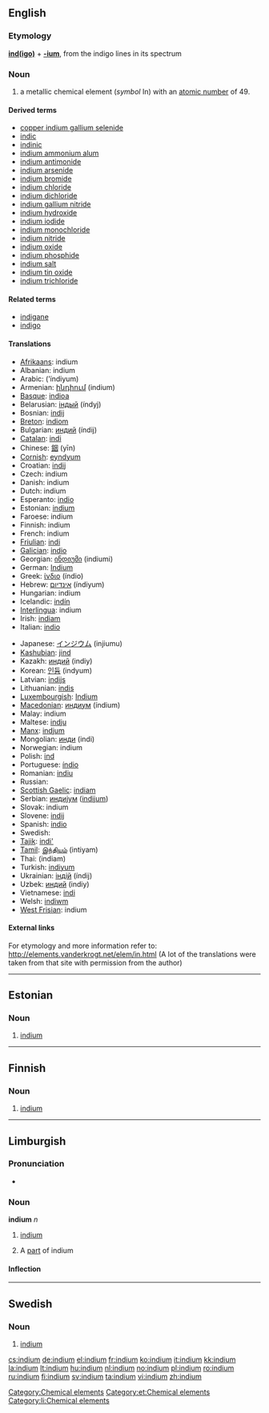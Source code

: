 {{also|Indium}}
==English==
{{elements|In|cadmium|Cd|tin|Sn}}

===Etymology===
'''[[indigo|ind(igo)]]''' + '''[[-ium]]''', from the indigo lines in its spectrum

===Noun===
{{en-noun|-}}
{{wikipedia}}

# a metallic chemical element (''symbol'' In) with an [[atomic number]] of 49.

====Derived terms====
* [[copper indium gallium selenide]]
* [[indic]]
* [[indinic]]
* [[indium ammonium alum]]
* [[indium antimonide]]
* [[indium arsenide]]
* [[indium bromide]]
* [[indium chloride]]
* [[indium dichloride]]
* [[indium gallium nitride]]
* [[indium hydroxide]]
* [[indium iodide]]
* [[indium monochloride]]
* [[indium nitride]]
* [[indium oxide]]
* [[indium phosphide]]
* [[indium salt]]
* [[indium tin oxide]]
* [[indium trichloride]]

====Related terms====
* [[indigane]]
* [[indigo]]

====Translations====
{{trans-top|metallic chemical element}}
* [[Afrikaans]]: indium
* Albanian: indium
* Arabic: {{Arab|[[انديوم]]}} (’índiyum) {{m}}
* Armenian: [[ինդիում]] (indium)
* [[Basque]]: [[indioa]]
* Belarusian: [[iндый]] (índyj) {{m}}
* Bosnian: [[indij]]
* [[Breton]]: [[indiom]]
* Bulgarian: [[индий]] (índij) {{m}}
* [[Catalan]]: [[indi]]
* Chinese: [[銦]] (yīn)
* [[Cornish]]: [[eyndyum]]
* Croatian: [[indij]]
* Czech: indium
* Danish: indium
* Dutch: indium {{n}}
* Esperanto: [[indio]]
* Estonian: [[#Estonian|indium]]
* Faroese: indium
* Finnish: indium
* French: indium {{m}}
* [[Friulian]]: [[indi]]
* [[Galician]]: [[indio]]
* Georgian: [[ინდიუმი]] (indiumi)
* German: [[Indium]] {{n}}
* Greek: [[ίνδιο]] (índio) {{n}}
* Hebrew: [[אינדיום]] (índiyum)
* Hungarian: indium
* Icelandic: [[indín]]
* [[Interlingua]]: indium
* Irish: [[indiam]]
* Italian: [[indio]] {{m}}
{{trans-mid}}
* Japanese: [[インジウム]] (injiumu)
* [[Kashubian]]: [[jind]]
* Kazakh: [[индий]] (indiy)
* Korean: [[인듐]] (indyum)
* Latvian: [[indijs]]
* Lithuanian: [[indis]]
* [[Luxembourgish]]: [[Indium]]
* [[Macedonian]]: [[индиум]] (índium) {{m}}
* Malay: indium
* Maltese: [[indju]]
* [[Manx]]: [[indjum]]
* Mongolian: [[инди]] (indi)
* Norwegian: indium
* Polish: [[ind]] {{m}}
* Portuguese: [[índio]] {{m}}
* Romanian: [[indiu]] {{n}}
* Russian: {{t|ru|индий|tr=índij|m}}
* [[Scottish Gaelic]]: [[indiam]]
* Serbian: [[индиjум]] ([[indijum]]) {{m}}
* Slovak: indium
* Slovene: [[indij]]
* Spanish: [[indio]] {{m}}
* Swedish: {{t|sv|indium|n}}
* [[Tajik]]: [[indi']]
* [[Tamil]]: [[இந்தியம்]] (intiyam)
* Thai: {{Thai|[[อินเดียม]]}} (indiam)
* Turkish: [[indiyum]]
* Ukrainian: [[iндiй]] (índij) {{m}}
* Uzbek: [[индий]] (indiy)
* Vietnamese: [[indi]]
* Welsh: [[indiwm]]
* [[West Frisian]]: indium
{{trans-bottom}}

====External links====
For etymology and more information refer to:
http://elements.vanderkrogt.net/elem/in.html
(A lot of the translations were taken from that site with permission from the author)

[[Category:Chemical elements]]

----

==Estonian==

===Noun===
{{infl|et|noun}}

# [[#English|indium]]

[[Category:et:Chemical elements]]

----

==Finnish==
{{wikipedia|lang=fi}}

===Noun===
{{fi-noun}}

# {{element|lang=fi}} [[#English|indium]]

----

==Limburgish==

===Pronunciation===
* {{IPA|[ˈɪ˦nɖɔ˧m]|lang=li}}

===Noun===
'''indium''' ''n''

# {{uncountable|lang=li}} [[indium#English|indium]]
# A [[part]] of indium

====Inflection====
{{li-noun-um|indi}}

[[Category:li:Chemical elements]]


----
==Swedish==
{{wikipedia|lang=sv}}

===Noun===
{{infl|sv|noun|g=n|uncountable}}
{{sv-noun-unc-n|2=indiumet}}
{{sv-noun-unc-n|2=indiet}}

# {{context|chemical element|lang=sv}} [[#English|indium]]


[[cs:indium]]
[[de:indium]]
[[el:indium]]
[[fr:indium]]
[[ko:indium]]
[[it:indium]]
[[kk:indium]]
[[la:indium]]
[[lt:indium]]
[[hu:indium]]
[[nl:indium]]
[[no:indium]]
[[pl:indium]]
[[ro:indium]]
[[ru:indium]]
[[fi:indium]]
[[sv:indium]]
[[ta:indium]]
[[vi:indium]]
[[zh:indium]]